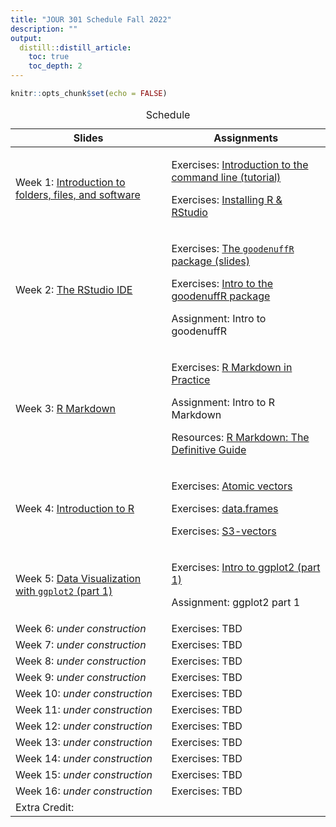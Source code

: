 ```yaml
---
title: "JOUR 301 Schedule Fall 2022"
description: ""
output:
  distill::distill_article:
    toc: true
    toc_depth: 2
---
```


```r
knitr::opts_chunk$set(echo = FALSE)
```

+--------------------------------------------------------------------------------------------------------------------------+------------------------------------------------------------------------------------------------------------------------------+
| Slides                                                                                                                   | Assignments                                                                                                                  |
+==========================================================================================================================+==============================================================================================================================+
| Week 1: [Introduction to folders, files, and software]()                                                                 | Exercises: [Introduction to the command line (tutorial)](https://mjfrigaard.shinyapps.io/command-line/)                      |
|                                                                                                                          |                                                                                                                              |
|                                                                                                                          | Exercises: [Installing R & RStudio](https://mjfrigaard.github.io/FA22-JOUR301/exercises/install-r-rstudio.html)              |
+--------------------------------------------------------------------------------------------------------------------------+------------------------------------------------------------------------------------------------------------------------------+
| Week 2: [The RStudio IDE](https://mjfrigaard.github.io/FA22-JOUR301/slides/rstudio-ide-intro.html)                       | Exercises: [The `goodenuffR` package (slides)](https://mjfrigaard.github.io/FA22-JOUR301/exercises/intro-to-goodenuffR.html) |
|                                                                                                                          |                                                                                                                              |
|                                                                                                                          | Exercises: [Intro to the goodenuffR package](https://mjfrigaard.github.io/FA22-JOUR301/exercises/goodenuffR.html)            |
|                                                                                                                          |                                                                                                                              |
|                                                                                                                          | Assignment: Intro to goodenuffR                                                                                              |
+--------------------------------------------------------------------------------------------------------------------------+------------------------------------------------------------------------------------------------------------------------------+
| Week 3: [R Markdown](https://mjfrigaard.github.io/FA22-JOUR301/slides/intro-to-rmarkdown.html)                           | Exercises: [R Markdown in Practice](https://mjfrigaard.github.io/FA22-JOUR301/exercises/rmarkdown-in-practice.html)          |
|                                                                                                                          |                                                                                                                              |
|                                                                                                                          | Assignment: Intro to R Markdown                                                                                              |
|                                                                                                                          |                                                                                                                              |
|                                                                                                                          | Resources: [R Markdown: The Definitive Guide](https://bookdown.org/yihui/rmarkdown/)                                         |
+--------------------------------------------------------------------------------------------------------------------------+------------------------------------------------------------------------------------------------------------------------------+
| Week 4: [Introduction to R](https://mjfrigaard.github.io/FA22-JOUR301/slides/intro-r-prog.html#1)                        | Exercises: [Atomic vectors](https://mjfrigaard.shinyapps.io/atomic-vectors/)                                                 |
|                                                                                                                          |                                                                                                                              |
|                                                                                                                          | Exercises: [data.frames](https://mjfrigaard.shinyapps.io/dataframes/)                                                        |
|                                                                                                                          |                                                                                                                              |
|                                                                                                                          | Exercises: [S3-vectors](https://mjfrigaard.shinyapps.io/S3-vectors/)                                                         |
+--------------------------------------------------------------------------------------------------------------------------+------------------------------------------------------------------------------------------------------------------------------+
| Week 5: [Data Visualization with `ggplot2` (part 1)](https://mjfrigaard.github.io/FA22-JOUR301/slides/ggp2-part-01.html) | Exercises: [Intro to ggplot2 (part 1)](https://mjfrigaard.github.io/FA22-JOUR301/exercises/intro-to-ggplot2.html)            |
|                                                                                                                          |                                                                                                                              |
|                                                                                                                          | Assignment: ggplot2 part 1                                                                                                   |
+--------------------------------------------------------------------------------------------------------------------------+------------------------------------------------------------------------------------------------------------------------------+
| Week 6: *under construction*                                                                                             | Exercises: TBD                                                                                                               |
+--------------------------------------------------------------------------------------------------------------------------+------------------------------------------------------------------------------------------------------------------------------+
| Week 7: *under construction*                                                                                             | Exercises: TBD                                                                                                               |
+--------------------------------------------------------------------------------------------------------------------------+------------------------------------------------------------------------------------------------------------------------------+
| Week 8: *under construction*                                                                                             | Exercises: TBD                                                                                                               |
+--------------------------------------------------------------------------------------------------------------------------+------------------------------------------------------------------------------------------------------------------------------+
| Week 9: *under construction*                                                                                             | Exercises: TBD                                                                                                               |
+--------------------------------------------------------------------------------------------------------------------------+------------------------------------------------------------------------------------------------------------------------------+
| Week 10: *under construction*                                                                                            | Exercises: TBD                                                                                                               |
+--------------------------------------------------------------------------------------------------------------------------+------------------------------------------------------------------------------------------------------------------------------+
| Week 11: *under construction*                                                                                            | Exercises: TBD                                                                                                               |
+--------------------------------------------------------------------------------------------------------------------------+------------------------------------------------------------------------------------------------------------------------------+
| Week 12: *under construction*                                                                                            | Exercises: TBD                                                                                                               |
+--------------------------------------------------------------------------------------------------------------------------+------------------------------------------------------------------------------------------------------------------------------+
| Week 13: *under construction*                                                                                            | Exercises: TBD                                                                                                               |
+--------------------------------------------------------------------------------------------------------------------------+------------------------------------------------------------------------------------------------------------------------------+
| Week 14: *under construction*                                                                                            | Exercises: TBD                                                                                                               |
+--------------------------------------------------------------------------------------------------------------------------+------------------------------------------------------------------------------------------------------------------------------+
| Week 15: *under construction*                                                                                            | Exercises: TBD                                                                                                               |
+--------------------------------------------------------------------------------------------------------------------------+------------------------------------------------------------------------------------------------------------------------------+
| Week 16: *under construction*                                                                                            | Exercises: TBD                                                                                                               |
+--------------------------------------------------------------------------------------------------------------------------+------------------------------------------------------------------------------------------------------------------------------+
| Extra Credit:                                                                                                            |                                                                                                                              |
+--------------------------------------------------------------------------------------------------------------------------+------------------------------------------------------------------------------------------------------------------------------+

: Schedule
